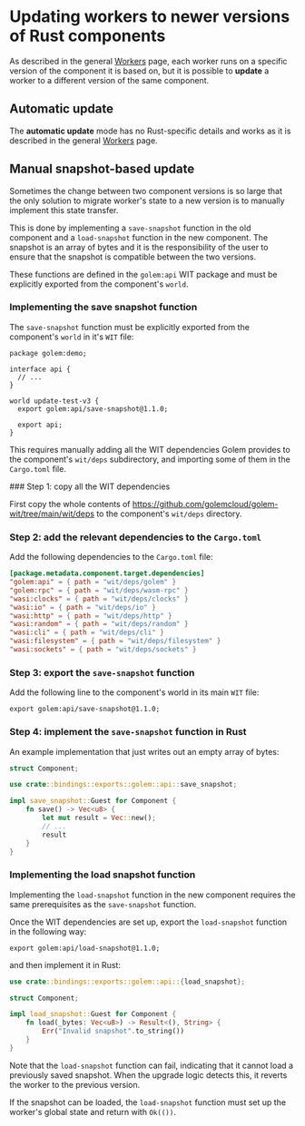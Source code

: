 
# Updating workers to newer versions of Rust components

As described in the general [Workers](/concepts/workers) page, each worker runs on a specific version of the component it is based on, but it is possible to **update** a worker to a different version of the same component.

## Automatic update

The **automatic update** mode has no Rust-specific details and works as it is described in the general [Workers](/concepts/workers) page.

## Manual snapshot-based update

Sometimes the change between two component versions is so large that the only solution to migrate worker's state to a new version is to manually implement this state transfer.

This is done by implementing a `save-snapshot` function in the old component and a `load-snapshot` function in the new component. The snapshot is an array of bytes and it is the responsibility of the user to ensure that the snapshot is compatible between the two versions.

These functions are defined in the `golem:api` WIT package and must be explicitly exported from the component's `world`.

### Implementing the save snapshot function

The `save-snapshot` function must be explicitly exported from the component's `world` in it's `WIT` file:

```wit
package golem:demo;

interface api {
  // ...
}

world update-test-v3 {
  export golem:api/save-snapshot@1.1.0;

  export api;
}
```

This requires manually adding all the WIT dependencies Golem provides to the component's `wit/deps` subdirectory, and importing some of them in the `Cargo.toml` file.

<Steps>
### Step 1: copy all the WIT dependencies

First copy the whole contents of https://github.com/golemcloud/golem-wit/tree/main/wit/deps to the component's `wit/deps` directory.

### Step 2: add the relevant dependencies to the `Cargo.toml`

Add the following dependencies to the `Cargo.toml` file:

```toml
[package.metadata.component.target.dependencies]
"golem:api" = { path = "wit/deps/golem" }
"golem:rpc" = { path = "wit/deps/wasm-rpc" }
"wasi:clocks" = { path = "wit/deps/clocks" }
"wasi:io" = { path = "wit/deps/io" }
"wasi:http" = { path = "wit/deps/http" }
"wasi:random" = { path = "wit/deps/random" }
"wasi:cli" = { path = "wit/deps/cli" }
"wasi:filesystem" = { path = "wit/deps/filesystem" }
"wasi:sockets" = { path = "wit/deps/sockets" }
```

### Step 3: export the `save-snapshot` function

Add the following line to the component's world in its main `WIT` file:

```wit
export golem:api/save-snapshot@1.1.0;
```

### Step 4: implement the `save-snapshot` function in Rust

An example implementation that just writes out an empty array of bytes:

```rust
struct Component;

use crate::bindings::exports::golem::api::save_snapshot;

impl save_snapshot::Guest for Component {
    fn save() -> Vec<u8> {
        let mut result = Vec::new();
        // ...
        result
    }
}
```

</Steps>

### Implementing the load snapshot function

Implementing the `load-snapshot` function in the new component requires the same prerequisites as the `save-snapshot` function.

Once the WIT dependencies are set up, export the `load-snapshot` function in the following way:

```wit
export golem:api/load-snapshot@1.1.0;
```

and then implement it in Rust:

```rust
use crate::bindings::exports::golem::api::{load_snapshot};

struct Component;

impl load_snapshot::Guest for Component {
    fn load(_bytes: Vec<u8>) -> Result<(), String> {
        Err("Invalid snapshot".to_string())
    }
}
```

Note that the `load-snapshot` function can fail, indicating that it cannot load a previously saved snapshot. When the upgrade logic detects this, it reverts the worker to the previous version.

If the snapshot can be loaded, the `load-snapshot` function must set up the worker's global state and return with `Ok(())`.
